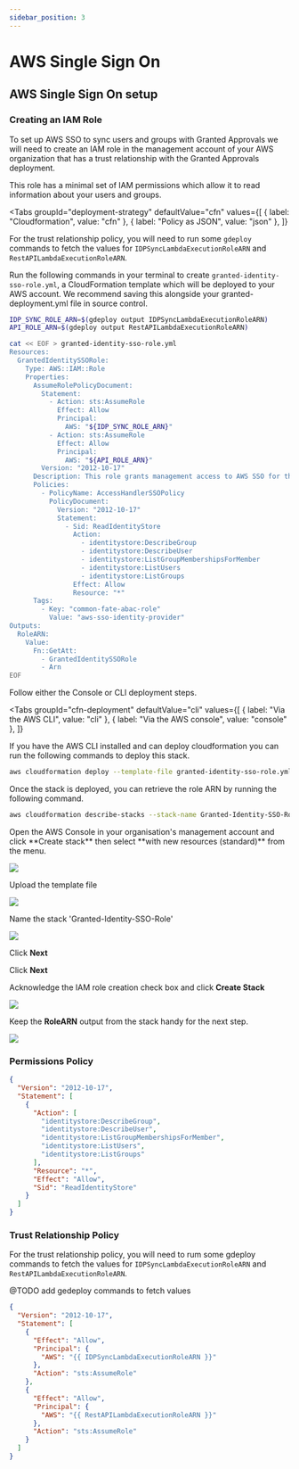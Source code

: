 ```yaml
---
sidebar_position: 3
---
```



# AWS Single Sign On

## AWS Single Sign On setup

### Creating an IAM Role

To set up AWS SSO to sync users and groups with Granted Approvals we will need to create an IAM role in the management account of your AWS organization that has a trust relationship with the Granted Approvals deployment.

This role has a minimal set of IAM permissions which allow it to read information about your users and groups.

<Tabs
  groupId="deployment-strategy"
  defaultValue="cfn"
  values={[
	  { label: "Cloudformation", value: "cfn" },
	  { label: "Policy as JSON", value: "json" },
	  ]}
>
<TabItem value="cfn">

For the trust relationship policy, you will need to run some `gdeploy` commands to fetch the values for `IDPSyncLambdaExecutionRoleARN` and `RestAPILambdaExecutionRoleARN`.

Run the following commands in your terminal to create `granted-identity-sso-role.yml`, a CloudFormation template which will be deployed to your AWS account. We recommend saving this alongside your granted-deployment.yml file in source control.

```bash
IDP_SYNC_ROLE_ARN=$(gdeploy output IDPSyncLambdaExecutionRoleARN)
API_ROLE_ARN=$(gdeploy output RestAPILambdaExecutionRoleARN)

cat << EOF > granted-identity-sso-role.yml
Resources:
  GrantedIdentitySSORole:
    Type: AWS::IAM::Role
    Properties:
      AssumeRolePolicyDocument:
        Statement:
          - Action: sts:AssumeRole
            Effect: Allow
            Principal:
              AWS: "${IDP_SYNC_ROLE_ARN}"
          - Action: sts:AssumeRole
            Effect: Allow
            Principal:
              AWS: "${API_ROLE_ARN}"
        Version: "2012-10-17"
      Description: This role grants management access to AWS SSO for the Granted Access Handler.
      Policies:
        - PolicyName: AccessHandlerSSOPolicy
          PolicyDocument:
            Version: "2012-10-17"
            Statement:
              - Sid: ReadIdentityStore
                Action:
                  - identitystore:DescribeGroup
                  - identitystore:DescribeUser
                  - identitystore:ListGroupMembershipsForMember
                  - identitystore:ListUsers
                  - identitystore:ListGroups
                Effect: Allow
                Resource: "*"
      Tags:
        - Key: "common-fate-abac-role"
          Value: "aws-sso-identity-provider"
Outputs:
  RoleARN:
    Value:
      Fn::GetAtt:
        - GrantedIdentitySSORole
        - Arn
EOF
```

Follow either the Console or CLI deployment steps.

<Tabs
groupId="cfn-deployment"
defaultValue="cli"
values={[
  { label: "Via the AWS CLI", value: "cli" },
{ label: "Via the AWS console", value: "console" },
]}
>

<TabItem value="cli">
If you have the AWS CLI installed and can deploy cloudformation you can run the following commands to deploy this stack.

```bash
aws cloudformation deploy --template-file granted-identity-sso-role.yml --stack-name Granted-Identity-SSO-Role --capabilities CAPABILITY_IAM
```

Once the stack is deployed, you can retrieve the role ARN by running the following command.

```bash
aws cloudformation describe-stacks --stack-name Granted-Identity-SSO-Role --query "Stacks[0].Outputs[0].OutputValue"
```

</TabItem>
<TabItem value="console">
Open the AWS Console in your organisation's management account and click **Create stack** then select **with new resources (standard)** from the menu.

![](https://static.commonfate.io/providers/aws/sso/create-stack.png)

Upload the template file

![](https://static.commonfate.io/providers/aws/sso/create-stack-with-template.png)

Name the stack 'Granted-Identity-SSO-Role'

![](https://static.commonfate.io/providers/aws/sso/specify-stack-details.png)

Click **Next**

Click **Next**

Acknowledge the IAM role creation check box and click **Create Stack**

![](https://static.commonfate.io/providers/aws/sso/accept-iam-prompt.png)

Keep the **RoleARN** output from the stack handy for the next step.

![](https://static.commonfate.io/providers/aws/sso/role-output.png)

</TabItem>

</Tabs>

</TabItem>
<TabItem value="json">

### Permissions Policy

```json
{
  "Version": "2012-10-17",
  "Statement": [
    {
      "Action": [
        "identitystore:DescribeGroup",
        "identitystore:DescribeUser",
        "identitystore:ListGroupMembershipsForMember",
        "identitystore:ListUsers",
        "identitystore:ListGroups"
      ],
      "Resource": "*",
      "Effect": "Allow",
      "Sid": "ReadIdentityStore"
    }
  ]
}
```

### Trust Relationship Policy

For the trust relationship policy, you will need to rum some gdeploy commands to fetch the values for `IDPSyncLambdaExecutionRoleARN` and `RestAPILambdaExecutionRoleARN`.

@TODO add gedeploy commands to fetch values

```json
{
  "Version": "2012-10-17",
  "Statement": [
    {
      "Effect": "Allow",
      "Principal": {
        "AWS": "{{ IDPSyncLambdaExecutionRoleARN }}"
      },
      "Action": "sts:AssumeRole"
    },
    {
      "Effect": "Allow",
      "Principal": {
        "AWS": "{{ RestAPILambdaExecutionRoleARN }}"
      },
      "Action": "sts:AssumeRole"
    }
  ]
}
```

</TabItem>
</Tabs>
